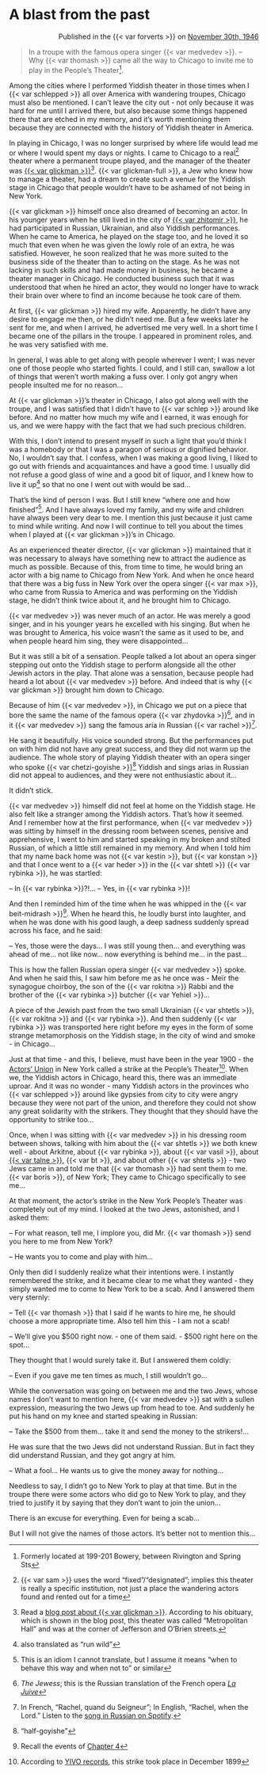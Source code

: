 # A blast from the past

::: {style="text-align: right;"}
Published in the {{< var forverts >}} on [ November 30th, 1946](https://www.nli.org.il/en/newspapers/frw/1946/11/30/01/)
:::


> In a troupe with the famous opera singer {{< var medvedev >}}. -- Why {{< var thomash >}} came all the way to Chicago to invite me to play in the People's Theater^[Formerly located at 199-201 Bowery, between Rivington and Spring Sts].


Among the cities where I performed Yiddish theater in those times when I {{< var schlepped >}} all over America with wandering troupes, Chicago must also be mentioned. I can't leave the city out - not only because it was hard for me until I arrived there, but also because some things happened there that are etched in my memory, and it's worth mentioning them because they are connected with the history of Yiddish theater in America.

In playing in Chicago, I was no longer surprised by where life would lead me or where I would spent my days or nights. I came to Chicago to a real^[{{< var sam >}} uses the word "fixed"/"designated"; implies this theater is really a specific institution, not just a place the wandering actors found and rented out for a time] theater where a permanent troupe played, and the manager of the theater was [{{< var glickman >}}](https://www.museumoffamilyhistory.com/yt/lex/G/glickman-elias.htmvar)^[Read a [blog post about {{< var glickman >}}](http://undereverytombstone.blogspot.com/2013/10/he-brought-yiddish-theatre-to-chicago.html). According to his obituary, which is shown in the blog post, this theater was called "Metropolitan Hall" and was at the corner of Jefferson and O'Brien streets.]. {{< var glickman-full >}}, a Jew who knew how to manage a theater, had a dream to create such a venue for the Yiddish stage in Chicago that people wouldn't have to be ashamed of not being in New York.

{{< var glickman >}} himself once also dreamed of becoming an actor. In his younger years when he still lived in the city of [{{< var zhitomir >}}](https://en.wikipedia.org/wiki/Zhytomyr), he had participated in Russian, Ukrainian, and also Yiddish performances. When he came to America, he played on the stage too, and he loved it so much that even when he was given the lowly role of an extra, he was satisfied. However, he soon realized that he was more suited to the business side of the theater than to acting on the stage. As he was not lacking in such skills and had made money in business, he became a theater manager in Chicago. He conducted business such that it was understood that when he hired an actor, they would no longer have to wrack their brain over where to find an income because he took care of them.

At first, {{< var glickman >}} hired my wife. Apparently, he didn't have any desire to engage me then, or he didn't need me. But a few weeks later he sent for me, and when I arrived, he advertised me very well. In a short time I became one of the pillars in the troupe. I appeared in prominent roles, and he was very satisfied with me.

In general, I was able to get along with people wherever I went; I was never one of those people who started fights. I could, and I still can, swallow a lot of things that weren't worth making a fuss over. I only got angry when people insulted me for no reason...

At {{< var glickman >}}'s theater in Chicago, I also got along well with the troupe, and I was satisfied that I didn't have to {{< var schlep >}} around like before. And no matter how much my wife and I earned, it was enough for us, and we were happy with the fact that we had such precious children.

With this, I don't intend to present myself in such a light that you'd think I was a homebody or that I was a paragon of serious or dignified behavior. No, I wouldn’t say that. I confess, when I was making a good living, I liked to go out with friends and acquaintances and have a good time. I usually did not refuse a good glass of wine and a good bit of liquor, and I knew how to live it up^[also translated as "run wild"] so that no one I went out with would be sad...

That's the kind of person I was. But I still knew "where one and how finished"^[This is an idiom I cannot translate, but I assume it means "when to behave this way and when not to" or similar]. And I have always loved my family, and my wife and children have always been very dear to me. I mention this just because it just came to mind while writing. And now I will continue to tell you about the times when I played at {{< var glickman >}}'s in Chicago.

As an experienced theater director, {{< var glickman >}} maintained that it was necessary to always have something new to attract the audience as much as possible. Because of this, from time to time, he would bring an actor with a big name to Chicago from New York. And when he once heard that there was a big fuss in New York over the opera singer {{< var max >}}, who came from Russia to America and was performing on the Yiddish stage, he didn't think twice about it, and he brought him to Chicago.

{{< var medvedev >}} was never much of an actor. He was merely a good singer, and in his younger years he excelled with his singing. But when he was brought to America, his voice wasn't the same as it used to be, and when people heard him sing, they were disappointed...

But it was still a bit of a sensation. People talked a lot about an opera singer stepping out onto the Yiddish stage to perform alongside all the other Jewish actors in the play. That alone was a sensation, because people had heard a lot about {{< var medvedev >}} before. And indeed that is why {{< var glickman >}} brought him down to Chicago.

Because of him {{< var medvedev >}}, in Chicago we put on a piece that bore the same the name of the famous opera {{< var zhydovka >}}^[_The Jewess_; this is the Russian translation of the French opera [_La Juive_](https://en.wikipedia.org/wiki/La_Juive)], and in it {{< var medvedev >}} sang the famous aria in Russian {{< var rachel >}}^[In French, "Rachel, quand du Seigneur"; In English, "Rachel, when the Lord." Listen to the [song in Russian on Spotify](https://open.spotify.com/track/50FwruRJqW6E3Ps1t7w3sj?si=1776f45cef5c4ede).].

He sang it beautifully. His voice sounded strong. But the performances put on with him did not have any great success, and they did not warm up the audience. The whole story of playing Yiddish theater with an opera singer who spoke {{< var chetzi-goyishe >}}^["half-goyishe"] Yiddish and sings arias in Russian did not appeal to audiences, and they were not enthusiastic about it...

It didn't stick.

{{< var medvedev >}} himself did not feel at home on the Yiddish stage. He also felt like a stranger among the Yiddish actors. That's how it seemed. And I remember how at the first performance, when {{< var medvedev >}} was sitting by himself in the dressing room between scenes, pensive and apprehensive, I went to him and started speaking in my broken and stilted Russian, of which a little still remained in my memory. And when I told him that my name back home was not {{< var kestin >}}, but {{< var konstan >}} and that I once went to a {{< var heder >}} in the {{< var shtetl >}} {{< var rybinka >}}, he was startled:

-- In {{< var rybinka >}}?!...
-- Yes, in {{< var rybinka >}}!

And then I reminded him of the time when he was whipped in the {{< var beit-midrash >}}^[Recall the events of [Chapter 4](./04_1946-09-25.qmd)]. When he heard this, he loudly burst into laughter, and when he was done with his good laugh, a deep sadness suddenly spread across his face, and he said:

-- Yes, those were the days... I was still young then... and everything was ahead of me... not like now... now everything is behind me... in the past...

This is how the fallen Russian opera singer {{< var medvedev >}} spoke. And when he said this, I saw him before me as he once was - Meïr the synagogue choirboy, the son of the {{< var rokitna >}} Rabbi and the brother of the {{< var rybinka >}} butcher {{< var Yehiel >}}...

A piece of the Jewish past from the two small Ukrainian {{< var shtetls >}}, {{< var rokitna >}} and {{< var rybinka >}}. And then suddenly {{< var rybinka >}} was transported here right before my eyes in the form of some strange metamorphosis on the Yiddish stage, in the city of wind and smoke - in Chicago...

Just at that time - and this, I believe, must have been in the year 1900 - the [Actors' Union](https://en.wikipedia.org/wiki/Hebrew_Actors'_Union) in New York called a strike at the People's Theater^[According to [YIVO records](https://archives.cjh.org/repositories/7/resources/554), this strike took place in December 1899]. When we, the Yiddish actors in Chicago, heard this, there was an immediate uproar. And it was no wonder - many Yiddish actors in the provinces who {{< var schlepped >}} around like gypsies from city to city were angry because they were not part of the union, and therefore they could not show any great solidarity with the strikers. They thought that they should have the opportunity to strike too...

Once, when I was sitting with {{< var medvedev >}} in his dressing room between shows, talking with him about the {{< var shtetls >}} we both knew well - about Arkitne, about {{< var rybinka >}}, about {{< var vasil >}}, about [{{< var talne >}}](https://en.wikipedia.org/wiki/Talne), {{< var bt >}}, and about other {{< var shtetls >}} - two Jews came in and told me that {{< var thomash >}} had sent them to me. {{< var boris >}}, of New York; They came to Chicago specifically to see me...

At that moment, the actor's strike in the New York People's Theater was completely out of my mind. I looked at the two Jews, astonished, and I asked them:

-- For what reason, tell me, I implore you, did Mr. {{< var thomash >}} send you here to me from New York?

-- He wants you to come and play with him...

Only then did I suddenly realize what their intentions were. I instantly remembered the strike, and it became clear to me what they wanted - they simply wanted me to come to New York to be a scab. And I answered them very sternly:

-- Tell {{< var thomash >}} that I said if he wants to hire me, he should choose a more appropriate time. Also tell him this - I am not a scab!

-- We'll give you \$500 right now. - one of them said. - \$500 right here on the spot...

They thought that I would surely take it. But I answered them coldly:

-- Even if you gave me ten times as much, I still wouldn't go...

While the conversation was going on between me and the two Jews, whose names I don't want to mention here, {{< var medvedev >}} sat with a sullen expression, measuring the two Jews up from head to toe. And suddenly he put his hand on my knee and started speaking in Russian:

-- Take the \$500 from them... take it and send the money to the strikers!...

He was sure that the two Jews did not understand Russian. But in fact they did understand Russian, and they got angry at him.

-- What a fool... He wants us to give the money away for nothing...

Needless to say, I didn't go to New York to play at that time. But in the troupe there were some actors who did go to New York to play, and they tried to justify it by saying that they don't want to join the union...

There is an excuse for everything. Even for being a scab...

But I will not give the names of those actors. It's better not to mention this...


